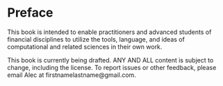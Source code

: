 # Preface {.unnumbered}

This book is intended to enable practitioners and advanced students of financial disciplines to utilize the tools, language, and ideas of computational and related sciences in their own work.

:::callout-warning

This book is currently being drafted. ANY AND ALL content is subject to change, including the license. To report issues or other feedback, please email Alec at firstnamelastname@gmail.com.

:::